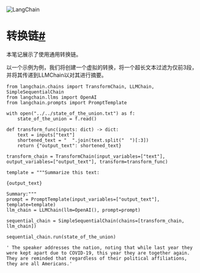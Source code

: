 

<Head>
  <script>
    {
      `(function() {
         var _hmt = _hmt || [];
(function() {
  var hm = document.createElement("script");
  hm.src = "https://hm.baidu.com/hm.js?e60fb290e204e04c5cb6f79b0ac1e697";
  var s = document.getElementsByTagName("script")[0]; 
  s.parentNode.insertBefore(hm, s);
})();
       })();`
    }
  </script>
</Head>

![LangChain](https://pica.zhimg.com/50/v2-56e8bbb52aa271012541c1fe1ceb11a2_r.gif)





转换链[#](#transformation-chain "本标题的永久链接")
========================================

本笔记展示了使用通用转换链。

以一个示例为例，我们将创建一个虚拟的转换，将一个超长文本过滤为仅前3段，并将其传递到LLMChain以对其进行摘要。

```
from langchain.chains import TransformChain, LLMChain, SimpleSequentialChain
from langchain.llms import OpenAI
from langchain.prompts import PromptTemplate

```

```
with open("../../state_of_the_union.txt") as f:
    state_of_the_union = f.read()

```

```
def transform_func(inputs: dict) -> dict:
    text = inputs["text"]
    shortened_text = "  ".join(text.split("  ")[:3])
    return {"output_text": shortened_text}

transform_chain = TransformChain(input_variables=["text"], output_variables=["output_text"], transform=transform_func)

```

```
template = """Summarize this text:

{output_text}

Summary:"""
prompt = PromptTemplate(input_variables=["output_text"], template=template)
llm_chain = LLMChain(llm=OpenAI(), prompt=prompt)

```

```
sequential_chain = SimpleSequentialChain(chains=[transform_chain, llm_chain])

```

```
sequential_chain.run(state_of_the_union)

```

```
' The speaker addresses the nation, noting that while last year they were kept apart due to COVID-19, this year they are together again. They are reminded that regardless of their political affiliations, they are all Americans.'

```

